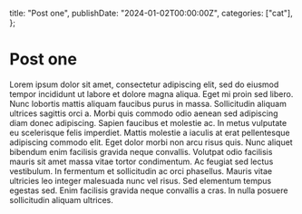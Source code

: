   title: "Post one",
  publishDate: "2024-01-02T00:00:00Z",
  categories: ["cat"],
};

<Sidebar>

# Post one

Lorem ipsum dolor sit amet, consectetur adipiscing elit, sed do eiusmod tempor incididunt ut labore et dolore magna aliqua. Eget mi proin sed libero. Nunc lobortis mattis aliquam faucibus purus in massa. Sollicitudin aliquam ultrices sagittis orci a. Morbi quis commodo odio aenean sed adipiscing diam donec adipiscing. Sapien faucibus et molestie ac. In metus vulputate eu scelerisque felis imperdiet. Mattis molestie a iaculis at erat pellentesque adipiscing commodo elit. Eget dolor morbi non arcu risus quis. Nunc aliquet bibendum enim facilisis gravida neque convallis. Volutpat odio facilisis mauris sit amet massa vitae tortor condimentum. Ac feugiat sed lectus vestibulum. In fermentum et sollicitudin ac orci phasellus. Mauris vitae ultricies leo integer malesuada nunc vel risus. Sed elementum tempus egestas sed. Enim facilisis gravida neque convallis a cras. In nulla posuere sollicitudin aliquam ultrices.



</Sidebar>

